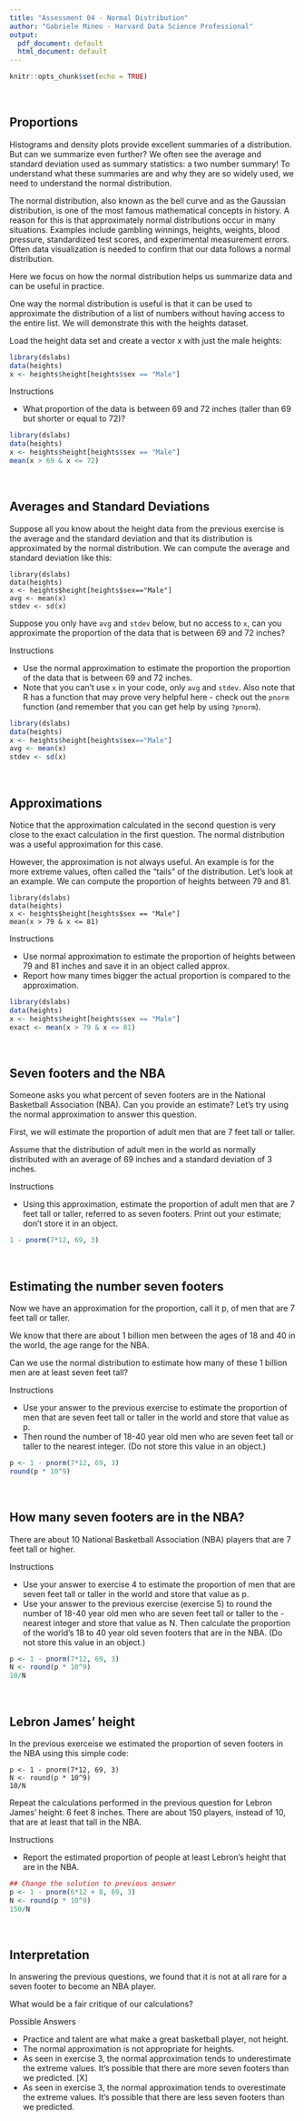 ```yaml
---
title: "Assessment 04 - Normal Distribution"
author: "Gabriele Mineo - Harvard Data Science Professional"
output:
  pdf_document: default
  html_document: default
---
```


```r
knitr::opts_chunk$set(echo = TRUE)
```

<br/>

## **Proportions**
Histograms and density plots provide excellent summaries of a distribution. But can we summarize even further? We often see the average and standard deviation used as summary statistics: a two number summary! To understand what these summaries are and why they are so widely used, we need to understand the normal distribution.

The normal distribution, also known as the bell curve and as the Gaussian distribution, is one of the most famous mathematical concepts in history. A reason for this is that approximately normal distributions occur in many situations. Examples include gambling winnings, heights, weights, blood pressure, standardized test scores, and experimental measurement errors. Often data visualization is needed to confirm that our data follows a normal distribution.

Here we focus on how the normal distribution helps us summarize data and can be useful in practice.

One way the normal distribution is useful is that it can be used to approximate the distribution of a list of numbers without having access to the entire list. We will demonstrate this with the heights dataset.

Load the height data set and create a vector x with just the male heights:

```r
library(dslabs)
data(heights)
x <- heights$height[heights$sex == "Male"]
```

Instructions

- What proportion of the data is between 69 and 72 inches (taller than 69 but shorter or equal to 72)?

```r
library(dslabs)
data(heights)
x <- heights$height[heights$sex == "Male"]
mean(x > 69 & x <= 72)
```

<br/>

## **Averages and Standard Deviations**
Suppose all you know about the height data from the previous exercise is the average and the standard deviation and that its distribution is approximated by the normal distribution. We can compute the average and standard deviation like this:

```
library(dslabs)
data(heights)
x <- heights$height[heights$sex=="Male"]
avg <- mean(x)
stdev <- sd(x)
```

Suppose you only have ```avg``` and ```stdev``` below, but no access to ```x```, can you approximate the proportion of the data that is between 69 and 72 inches?

Instructions

- Use the normal approximation to estimate the proportion the proportion of the data that is between 69 and 72 inches.
- Note that you can't use ```x``` in your code, only ```avg``` and ```stdev```. Also note that R has a function that may prove very helpful here - check out the ```pnorm``` function (and remember that you can get help by using ```?pnorm```).

```r
library(dslabs)
data(heights)
x <- heights$height[heights$sex=="Male"]
avg <- mean(x)
stdev <- sd(x)
```

<br/>

## **Approximations**
Notice that the approximation calculated in the second question is very close to the exact calculation in the first question. The normal distribution was a useful approximation for this case.

However, the approximation is not always useful. An example is for the more extreme values, often called the "tails" of the distribution. Let's look at an example. We can compute the proportion of heights between 79 and 81.

```
library(dslabs)
data(heights)
x <- heights$height[heights$sex == "Male"]
mean(x > 79 & x <= 81)
```

Instructions

- Use normal approximation to estimate the proportion of heights between 79 and 81 inches and save it in an object called approx.
- Report how many times bigger the actual proportion is compared to the approximation.

```r
library(dslabs)
data(heights)
x <- heights$height[heights$sex == "Male"]
exact <- mean(x > 79 & x <= 81)
```

<br/>

## **Seven footers and the NBA**
Someone asks you what percent of seven footers are in the National Basketball Association (NBA). Can you provide an estimate? Let's try using the normal approximation to answer this question.

First, we will estimate the proportion of adult men that are 7 feet tall or taller.

Assume that the distribution of adult men in the world as normally distributed with an average of 69 inches and a standard deviation of 3 inches.

Instructions

- Using this approximation, estimate the proportion of adult men that are 7 feet tall or taller, referred to as seven footers. Print out your estimate; don't store it in an object.

```r
1 - pnorm(7*12, 69, 3)
```

<br/>

## **Estimating the number seven footers**
Now we have an approximation for the proportion, call it p, of men that are 7 feet tall or taller.

We know that there are about 1 billion men between the ages of 18 and 40 in the world, the age range for the NBA.

Can we use the normal distribution to estimate how many of these 1 billion men are at least seven feet tall?

Instructions

- Use your answer to the previous exercise to estimate the proportion of men that are seven feet tall or taller in the world and store that value as p.
- Then round the number of 18-40 year old men who are seven feet tall or taller to the nearest integer. (Do not store this value in an object.)

```r
p <- 1 - pnorm(7*12, 69, 3)
round(p * 10^9)
```

<br/>

## **How many seven footers are in the NBA?**
There are about 10 National Basketball Association (NBA) players that are 7 feet tall or higher.

Instructions

- Use your answer to exercise 4 to estimate the proportion of men that are seven feet tall or taller in the world and store that value as p.
- Use your answer to the previous exercise (exercise 5) to round the number of 18-40 year old men who are seven feet tall or taller to the - nearest integer and store that value as N.
Then calculate the proportion of the world's 18 to 40 year old seven footers that are in the NBA. (Do not store this value in an object.)

```r
p <- 1 - pnorm(7*12, 69, 3)
N <- round(p * 10^9)
10/N
```

<br/>

## **Lebron James' height**
In the previous exerceise we estimated the proportion of seven footers in the NBA using this simple code:

```
p <- 1 - pnorm(7*12, 69, 3)
N <- round(p * 10^9)
10/N
```

Repeat the calculations performed in the previous question for Lebron James' height: 6 feet 8 inches. There are about 150 players, instead of 10, that are at least that tall in the NBA.

Instructions

- Report the estimated proportion of people at least Lebron's height that are in the NBA.

```r
## Change the solution to previous answer
p <- 1 - pnorm(6*12 + 8, 69, 3)
N <- round(p * 10^9)
150/N
```

<br/>

## **Interpretation**
In answering the previous questions, we found that it is not at all rare for a seven footer to become an NBA player.

What would be a fair critique of our calculations?

Possible Answers

- Practice and talent are what make a great basketball player, not height.
- The normal approximation is not appropriate for heights.
- As seen in exercise 3, the normal approximation tends to underestimate the extreme values. It's possible that there are more seven footers than we predicted. [X]
- As seen in exercise 3, the normal approximation tends to overestimate the extreme values. It's possible that there are less seven footers than we predicted.
